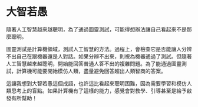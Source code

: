 # 大智若愚

隨著人工智慧越來越聰明，為了通過圖靈測試，可能得想辦法讓自己看起來不是那麼聰明。

圖靈測試是計算機領域，測試人工智慧的方法。過程上，會檢查它是否能讓人分辨不出自己在跟機器還是人對話。如果分辨不出來，則視為機器通過了測試。但隨著人工智慧越來越聰明，開始能回答普通人答不出的複雜問題。為了能通過圖靈測試，計算機可能要開始模仿人類，盡量避免回答超出人類智商的答案。

這讓我想到大智若愚這個成語，也許這比看起來聰明困難，因為需要學習和模仿人類思考上的盲點。如果計算機有了這樣的能力，感覺會對教學、引導甚至是給予啟發有所幫助！